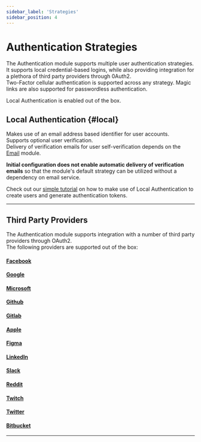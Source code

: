 ```yaml
---
sidebar_label: 'Strategies'
sidebar_position: 4
---
```


# Authentication Strategies

The Authentication module supports multiple user authentication strategies.<br />
It supports local credential-based logins, while also providing integration for a plethora of third party providers through 0Auth2.<br />
Two-Factor cellular authentication is supported across any strategy.
Magic links are also supported for passwordless authentication.


Local Authentication is enabled out of the box.

## Local Authentication {#local}

Makes use of an email address based identifier for user accounts.<br />
Supports optional user verification.<br />
Delivery of verification emails for user self-verification depends on the [Email](../email/email.mdx) module.

<strong>Initial configuration does not enable automatic delivery of verification emails</strong> so that the module's default strategy can be utilized without a dependency on email service.

Check out our [simple tutorial](./tutorials/local) on how to make use of Local Authentication to create users and generate authentication tokens.

-------------------------------------------------

## Third Party Providers

The Authentication module supports integration with a number of third party providers through OAuth2.<br />
The following providers are supported out of the box:


#### [Facebook](./tutorials/oAuth2/facebook)

#### [Google](./tutorials/oAuth2/google)

#### [Microsoft](./tutorials/oAuth2/microsoft)

#### [Github](./tutorials/oAuth2/github)

#### [Gitlab](./tutorials/oAuth2/gitlab)

#### [Apple](./tutorials/oAuth2/apple)

#### [Figma](./tutorials/oAuth2/figma)

#### [LinkedIn](./tutorials/oAuth2/linkedin)

#### [Slack](./tutorials/oAuth2/slack)

#### [Reddit](./tutorials/oAuth2/reddit)

#### [Twitch](./tutorials/oAuth2/twitch)

#### [Twitter](./tutorials/oAuth2/twitter)

#### [Bitbucket](./tutorials/oAuth2/bitbucket)

-------------------------------------------------

[//]: # ()
[//]: # (## Two-Factor Authentication)

[//]: # ()
[//]: # (In case of phone 2FA based authentication, the user's phone number is required before 2FA can be enabled.)

[//]: # ()
[//]: # (-------------------------------------------------)

[//]: # ()
[//]: # ()
[//]: # (## Magic Link {#magic-link})

[//]: # ()
[//]: # (Magic Link is a passwordless authentication strategy.<br />)

[//]: # (It makes use of a unique link that is sent to the user's email address.<br />)

[//]: # (The link contains a token that can be used to authenticate the user.<br />)

[//]: # (The token is valid for a limited period of time, after which it expires.)

[//]: # (You can find more information about Magic Link [here]&#40;https://auth0.com/docs/connections/passwordless/guides/email-magic-link&#41;.<br />)

[//]: # (A simple tutorial on how to make use of Magic Link can be found [here]&#40;./tutorials/magicLink&#41;.)



